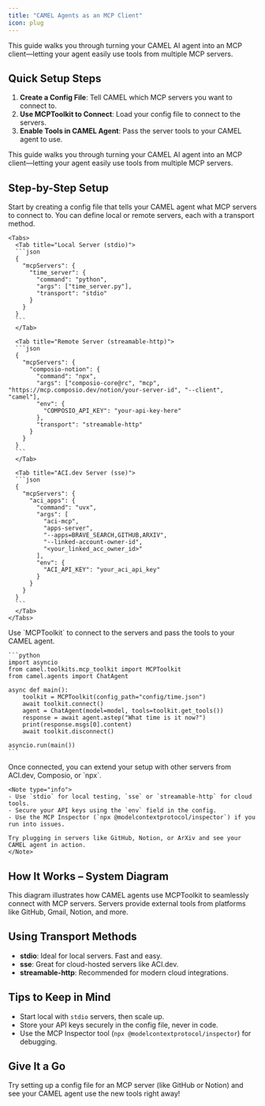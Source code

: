 ```yaml
---
title: "CAMEL Agents as an MCP Client"
icon: plug
---
```


This guide walks you through turning your CAMEL AI agent into an MCP client—letting your agent easily use tools from multiple MCP servers.

## Quick Setup Steps

1. **Create a Config File**: Tell CAMEL which MCP servers you want to connect to.
2. **Use MCPToolkit to Connect**: Load your config file to connect to the servers.
3. **Enable Tools in CAMEL Agent**: Pass the server tools to your CAMEL agent to use.

This guide walks you through turning your CAMEL AI agent into an MCP client—letting your agent easily use tools from multiple MCP servers.

## Step-by-Step Setup

<Steps>

  <Step title="Step 1: Configure MCP Servers">
    Start by creating a config file that tells your CAMEL agent what MCP servers to connect to. You can define local or remote servers, each with a transport method.

    <Tabs>
      <Tab title="Local Server (stdio)">
      ```json
      {
        "mcpServers": {
          "time_server": {
            "command": "python",
            "args": ["time_server.py"],
            "transport": "stdio"
          }
        }
      }
      ```
      </Tab>

      <Tab title="Remote Server (streamable-http)">
      ```json
      {
        "mcpServers": {
          "composio-notion": {
            "command": "npx",
            "args": ["composio-core@rc", "mcp", "https://mcp.composio.dev/notion/your-server-id", "--client", "camel"],
            "env": {
              "COMPOSIO_API_KEY": "your-api-key-here"
            },
            "transport": "streamable-http"
          }
        }
      }
      ```
      </Tab>

      <Tab title="ACI.dev Server (sse)">
      ```json
      {
        "mcpServers": {
          "aci_apps": {
            "command": "uvx",
            "args": [
              "aci-mcp",
              "apps-server",
              "--apps=BRAVE_SEARCH,GITHUB,ARXIV",
              "--linked-account-owner-id",
              "<your_linked_acc_owner_id>"
            ],
            "env": {
              "ACI_API_KEY": "your_aci_api_key"
            }
          }
        }
      }
      ```
      </Tab>
    </Tabs>
  </Step>

  <Step title="Step 2: Connect & Build the Agent">
    Use `MCPToolkit` to connect to the servers and pass the tools to your CAMEL agent.

    ```python
    import asyncio
    from camel.toolkits.mcp_toolkit import MCPToolkit
    from camel.agents import ChatAgent

    async def main():
        toolkit = MCPToolkit(config_path="config/time.json")
        await toolkit.connect()
        agent = ChatAgent(model=model, tools=toolkit.get_tools())
        response = await agent.astep("What time is it now?")
        print(response.msgs[0].content)
        await toolkit.disconnect()

    asyncio.run(main())
    ```
  </Step>

  <Step title="Step 3: Add More Tools & Debug">
    Once connected, you can extend your setup with other servers from ACI.dev, Composio, or `npx`.  

    <Note type="info">
    - Use `stdio` for local testing, `sse` or `streamable-http` for cloud tools.
    - Secure your API keys using the `env` field in the config.
    - Use the MCP Inspector (`npx @modelcontextprotocol/inspector`) if you run into issues.

    Try plugging in servers like GitHub, Notion, or ArXiv and see your CAMEL agent in action.
    </Note>
  </Step>

</Steps>

## How It Works – System Diagram

<Card title="CAMEL Agent as an MCP Client" img="/images/camel_toolks_as_mcp_server.png">
This diagram illustrates how CAMEL agents use MCPToolkit to seamlessly connect with MCP servers. Servers provide external tools from platforms like GitHub, Gmail, Notion, and more.
</Card>


## Using Transport Methods

- **stdio**: Ideal for local servers. Fast and easy.
- **sse**: Great for cloud-hosted servers like ACI.dev.
- **streamable-http**: Recommended for modern cloud integrations.

## Tips to Keep in Mind

- Start local with `stdio` servers, then scale up.
- Store your API keys securely in the config file, never in code.
- Use the MCP Inspector tool (`npx @modelcontextprotocol/inspector`) for debugging.

## Give It a Go

Try setting up a config file for an MCP server (like GitHub or Notion) and see your CAMEL agent use the new tools right away!
